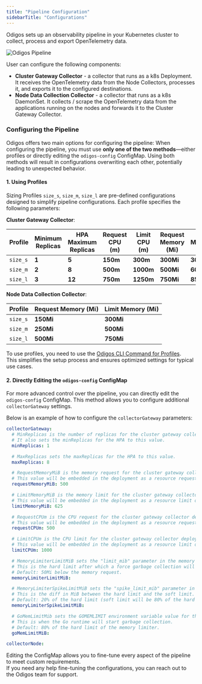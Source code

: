 ```yaml
---
title: "Pipeline Configuration"
sidebarTitle: "Configurations"
---
```


Odigos sets up an observability pipeline in your Kubernetes cluster to collect, process and export OpenTelemetry data.

<Frame>
    <img src="/images/odigos_pipeline.png" alt="Odigos Pipeline" />
</Frame>


User can configure the following components:

- **Cluster Gateway Collector** - a collector that runs as a k8s Deployment. It receives the OpenTelemetry data from the Node Collectors, processes it, and exports it to the configured destinations.
- **Node Data Collection Collector** - a collector that runs as a k8s DaemonSet. It collects / scrape the OpenTelemetry data from the applications running on the nodes and forwards it to the Cluster Gateway Collector.

### Configuring the Pipeline

Odigos offers two main options for configuring the pipeline:
<Info>
When configuring the pipeline, you must use **only one of the two methods**—either profiles or directly editing the `odigos-config` ConfigMap. Using both methods will result in configurations overwriting each other, potentially leading to unexpected behavior.
</Info>

#### 1. Using Profiles

Sizing Profiles `size_s`, `size_m`, `size_l` are pre-defined configurations designed to simplify pipeline configurations. Each profile specifies the following parameters:

**Cluster Gateway Collector**:

| Profile  | Minimum Replicas      | HPA Maximum Replicas      | Request CPU (m)      | Limit CPU (m)      | Request Memory (Mi) | Limit Memory (Mi) |
|----------|-----------------------|----------------------|-----------------|---------------|----------------------|-------------------|
| `size_s` | **1**                 | **5**                | **150m**        | **300m**      | **300Mi**            | **300Mi**         |
| `size_m` | **2**                 | **8**                | **500m**        | **1000m**     | **500Mi**            | **600Mi**         |
| `size_l` | **3**                 | **12**               | **750m**        | **1250m**     | **750Mi**            | **850Mi**        |

**Node Data Collection Collector**:

| Profile  | Request Memory (Mi)  | Limit Memory (Mi) |
|----------|----------------------|-------------------|
| `size_s` | **150Mi**            | **300Mi**         |
| `size_m` | **250Mi**            | **500Mi**         |
| `size_l` | **500Mi**            | **750Mi**         |


To use profiles, you need to use the [Odigos CLI Command for Profiles](/cli/odigos_profile).  
This simplifies the setup process and ensures optimized settings for typical use cases.

#### 2. Directly Editing the `odigos-config` ConfigMap

For more advanced control over the pipeline, you can directly edit the `odigos-config` ConfigMap. This method allows you to configure additional `collectorGateway` settings.

Below is an example of how to configure the `collectorGateway` parameters:

```yaml
collectorGateway:
  # MinReplicas is the number of replicas for the cluster gateway collector deployment.
  # It also sets the minReplicas for the HPA to this value.
  minReplicas: 1

  # MaxReplicas sets the maxReplicas for the HPA to this value.
  maxReplicas: 8

  # RequestMemoryMiB is the memory request for the cluster gateway collector deployment.
  # This value will be embedded in the deployment as a resource request of the form "memory: <value>Mi".
  requestMemoryMiB: 500

  # LimitMemoryMiB is the memory limit for the cluster gateway collector deployment.
  # This value will be embedded in the deployment as a resource limit of the form "memory: <value>Mi".
  limitMemoryMiB: 625

  # RequestCPUm is the CPU request for the cluster gateway collector deployment.
  # This value will be embedded in the deployment as a resource request of the form "cpu: <value>m".
  requestCPUm: 500

  # LimitCPUm is the CPU limit for the cluster gateway collector deployment.
  # This value will be embedded in the deployment as a resource limit of the form "cpu: <value>m".
  limitCPUm: 1000

  # MemoryLimiterLimitMiB sets the "limit_mib" parameter in the memory limiter configuration for the collector gateway.
  # This is the hard limit after which a force garbage collection will be performed.
  # Default: 50Mi below the memory request.
  memoryLimiterLimitMiB: 

  # MemoryLimiterSpikeLimitMiB sets the "spike_limit_mib" parameter in the memory limiter configuration.
  # This is the diff in MiB between the hard limit and the soft limit.
  # Default: 20% of the hard limit (soft limit will be 80% of the hard limit).
  memoryLimiterSpikeLimitMiB: 

  # GoMemLimitMib sets the GOMEMLIMIT environment variable value for the collector gateway deployment.
  # This is when the Go runtime will start garbage collection.
  # Default: 80% of the hard limit of the memory limiter.
  goMemLimitMiB:

collectorNode:

```


Editing the ConfigMap allows you to fine-tune every aspect of the pipeline to meet custom requirements.  
If you need any help fine-tuning the configurations, you can reach out to the Odigos team for support.
